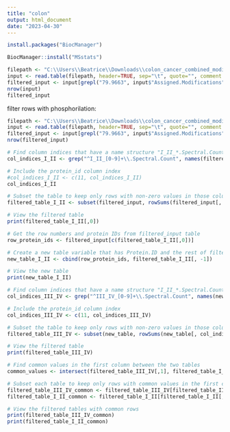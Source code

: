 ---
title: "colon"
output: html_document
date: "2023-04-30"
---

```{r setup, include=FALSE}
install.packages("BiocManager")
```

```{r}
BiocManager::install("MSstats")
```
```{r}
filepath <- "C:\\Users\\Beatrice\\Downloads\\colon_cancer_combined_modified_peptide.tsv"
input <- read.table(filepath, header=TRUE, sep="\t", quote="", comment.char="")
filtered_input <- input[grepl("79.9663", input$"Assigned.Modifications"), ]
nrow(input)
filtered_input
```



filter rows with phosphorilation:
```{r}
filepath <- "C:\\Users\\Beatrice\\Downloads\\colon_cancer_combined_modified_peptide.tsv"
input <- read.table(filepath, header=TRUE, sep="\t", quote="", comment.char="")
filtered_input <- input[grepl("79.9663", input$"Assigned.Modifications"), ]
nrow(filtered_input)

```
```{r}
# Find column indices that have a name structure "I_II_*.Spectral.Count"
col_indices_I_II <- grep("^I_II_[0-9]+\\.Spectral.Count", names(filtered_input))

# Include the protein_id column index
#col_indices_I_II <- c(11, col_indices_I_II)
col_indices_I_II

# Subset the table to keep only rows with non-zero values in those columns
filtered_table_I_II <- subset(filtered_input, rowSums(filtered_input[, col_indices_I_II] != 0) > 0, select = col_indices_I_II)

# View the filtered table
print(filtered_table_I_II[,0])

```
```{r}
# Get the row numbers and protein IDs from filtered_input table
row_protein_ids <- filtered_input[c(filtered_table_I_II[,0])]

# Create a new table variable that has Protein.ID and the rest of filtered_table_I_II
new_table_I_II <- cbind(row_protein_ids, filtered_table_I_II[, -1])

# View the new table
print(new_table_I_II)

```



```{r}
# Find column indices that have a name structure "I_II_*.Spectral.Count"
col_indices_III_IV <- grep("^III_IV_[0-9]+\\.Spectral.Count", names(new_table))

# Include the protein_id column index
col_indices_III_IV <- c(11, col_indices_III_IV)

# Subset the table to keep only rows with non-zero values in those columns
filtered_table_III_IV <- subset(new_table, rowSums(new_table[, col_indices_III_IV] != 0) > 0, select = col_indices_III_IV)

# View the filtered table
print(filtered_table_III_IV)

```
```{r}
# Find common values in the first column between the two tables
common_values <- intersect(filtered_table_III_IV[,1], filtered_table_I_II[,1])

# Subset each table to keep only rows with common values in the first column
filtered_table_III_IV_common <- filtered_table_III_IV[filtered_table_III_IV[,1] %in% common_values,]
filtered_table_I_II_common <- filtered_table_I_II[filtered_table_I_II[,1] %in% common_values,]

# View the filtered tables with common rows
print(filtered_table_III_IV_common)
print(filtered_table_I_II_common)

```


